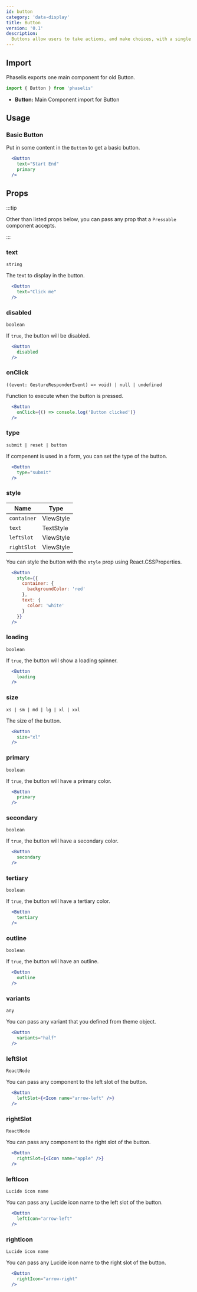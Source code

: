 ```yaml
---
id: button
category: 'data-display'
title: Button
version: '0.1'
description:
  Buttons allow users to take actions, and make choices, with a single tap.
---
```


## Import

Phaselis exports one main component for old Button.

```js
import { Button } from 'phaselis'
```

- **Button:** Main Component import for Button

## Usage

### Basic Button

Put in some content in the `Button` to get a basic button.

```jsx
  <Button
    text="Start End"
    primary
  />  
```

## Props

:::tip

Other than listed props below, you can pass any prop that a `Pressable` component accepts.

:::

### text 
`string`

The text to display in the button.

```jsx
  <Button
    text="Click me"
  />
```
### disabled 
`boolean`

If `true`, the button will be disabled.

```jsx
  <Button
    disabled
  />  
```



### onClick 
`((event: GestureResponderEvent) => void) | null | undefined`

Function to execute when the button is pressed.

```jsx
  <Button
    onClick={() => console.log('Button clicked')}
  />
```

### type 
`submit | reset | button`

If compenent is used in a form, you can set the type of the button.

```jsx
  <Button
    type="submit"
  />  
```

### style
| Name | Type |
| ---- | ---- |
| `container` | ViewStyle |
| `text` | TextStyle |
| `leftSlot` | ViewStyle |
| `rightSlot` | ViewStyle |

You can style the button with the `style` prop using React.CSSProperties.

```jsx  
  <Button
    style={{
      container: {
        backgroundColor: 'red'
      },
      text: {
        color: 'white'
      }
    }}
  />  
```

### loading
`boolean`

If `true`, the button will show a loading spinner.

```jsx
  <Button
    loading
  />  
```

### size 
`xs | sm | md | lg | xl | xxl`

The size of the button.

```jsx
  <Button
    size="xl"
  />  
```

### primary
`boolean`

If `true`, the button will have a primary color.

```jsx
  <Button
    primary
  />  
```

### secondary
`boolean`

If `true`, the button will have a secondary color.

```jsx
  <Button
    secondary
  />  
```

### tertiary
`boolean`

If `true`, the button will have a tertiary color.

```jsx
  <Button
    tertiary
  />  
```

### outline
`boolean`

If `true`, the button will have an outline.

```jsx
  <Button
    outline
  />  
```

### variants
`any`

You can pass any variant that you defined from theme object.

```jsx
  <Button
    variants="half"
  />  
```

### leftSlot
`ReactNode`

You can pass any component to the left slot of the button.

```jsx
  <Button
    leftSlot={<Icon name="arrow-left" />}
  />  
```

### rightSlot
`ReactNode`

You can pass any component to the right slot of the button.

```jsx
  <Button
    rightSlot={<Icon name="apple" />}
  />  
```

### leftIcon
`Lucide icon name`

You can pass any Lucide icon name to the left slot of the button.

```jsx
  <Button
    leftIcon="arrow-left"
  />  
```

### rightIcon
`Lucide icon name`

You can pass any Lucide icon name to the right slot of the button.

```jsx
  <Button
    rightIcon="arrow-right"
  />  
```

